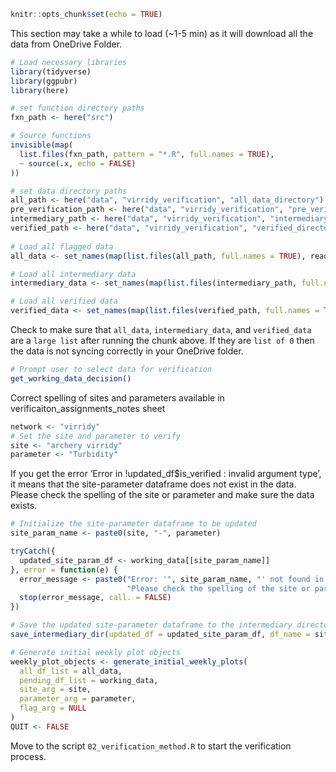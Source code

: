 ```r
knitr::opts_chunk$set(echo = TRUE)
```

This section may take a while to load (~1-5 min) as it will download all the data from OneDrive Folder. 

```r
# Load necessary libraries
library(tidyverse)
library(ggpubr)
library(here)

# set function directory paths
fxn_path <- here("src")

# Source functions
invisible(map(
  list.files(fxn_path, pattern = "*.R", full.names = TRUE),
  ~ source(.x, echo = FALSE)
))

# set data directory paths
all_path <- here("data", "virridy_verification", "all_data_directory")
pre_verification_path <- here("data", "virridy_verification", "pre_verification_directory")
intermediary_path <- here("data", "virridy_verification", "intermediary_directory")
verified_path <- here("data", "virridy_verification", "verified_directory")
  
# Load all flagged data
all_data <- set_names(map(list.files(all_path, full.names = TRUE), read_rds), list.files(all_path))

# Load all intermediary data
intermediary_data <- set_names(map(list.files(intermediary_path, full.names = TRUE), read_rds), list.files(intermediary_path))

# Load all verified data
verified_data <- set_names(map(list.files(verified_path, full.names = TRUE), read_rds), list.files(verified_path))
```

Check to make sure that `all_data`, `intermediary_data`, and `verified_data` are a `large list` after running the chunk above. If they are `list of 0` then the data is not syncing correctly in your OneDrive folder. 

```r
# Prompt user to select data for verification
get_working_data_decision()
```

Correct spelling of sites and parameters available in verificaiton_assignments_notes sheet

```r
network <- "virridy"
# Set the site and parameter to verify
site <- "archery virridy"
parameter <- "Turbidity"
```

If you get the error 'Error in !updated_df\$is_verified : invalid argument type', it means that the site-parameter dataframe does not exist in the data. Please check the spelling of the site or parameter and make sure the data exists.

```r
# Initialize the site-parameter dataframe to be updated
site_param_name <- paste0(site, "-", parameter)

tryCatch({
  updated_site_param_df <- working_data[[site_param_name]]
}, error = function(e) {
  error_message <- paste0("Error: '", site_param_name, "' not found in the data.\n",
                          "Please check the spelling of the site or parameter and make sure the data exists.")
  stop(error_message, call. = FALSE)
})

# Save the updated site-parameter dataframe to the intermediary directory
save_intermediary_dir(updated_df = updated_site_param_df, df_name = site_param_name)
```

```r
# Generate initial weekly plot objects
weekly_plot_objects <- generate_initial_weekly_plots(
  all_df_list = all_data,
  pending_df_list = working_data, 
  site_arg = site,
  parameter_arg = parameter,
  flag_arg = NULL
)
QUIT <- FALSE
```

Move to the script `02_verification_method.R` to start the verification process.
